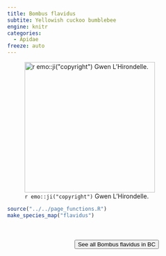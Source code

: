```yaml
---
title: Bombus flavidus
subtite: Yellowish cuckoo bumblebee
engine: knitr
categories:
  - Apidae
freeze: auto
---
```

![`r emo::ji("copyright")` Gwen L'Hirondelle.](https://inaturalist-open-data.s3.amazonaws.com/photos/255612697/large.jpeg){height=300}





```r
source("../../page_functions.R")
make_species_map("flavidus")
```
<br><br>
<center>


<a href="https://inaturalist.ca/observations?place_id=7085&subview=map&taxon_id=541839"><button type="button" class="btn btn-secondary">See all Bombus flavidus in BC <i class="fa-solid fa-arrow-up-right-from-square"></i> </button></a>
</center>
